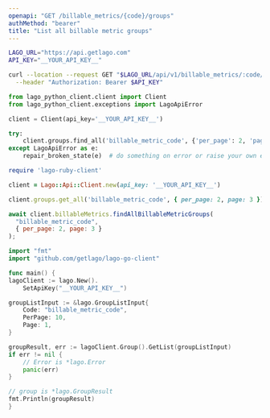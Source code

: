 ```yaml
---
openapi: "GET /billable_metrics/{code}/groups"
authMethod: "bearer"
title: "List all billable metric groups"
---
```


<RequestExample>

```bash cURL
LAGO_URL="https://api.getlago.com"
API_KEY="__YOUR_API_KEY__"

curl --location --request GET "$LAGO_URL/api/v1/billable_metrics/:code/groups?per_page=2&page=1" \
  --header "Authorization: Bearer $API_KEY"
```

```python Python
from lago_python_client.client import Client
from lago_python_client.exceptions import LagoApiError

client = Client(api_key='__YOUR_API_KEY__')

try:
    client.groups.find_all('billable_metric_code', {'per_page': 2, 'page': 1})
except LagoApiError as e:
    repair_broken_state(e)  # do something on error or raise your own exception
```

```ruby Ruby
require 'lago-ruby-client'

client = Lago::Api::Client.new(api_key: '__YOUR_API_KEY__')

client.groups.get_all('billable_metric_code', { per_page: 2, page: 3 })
```

```js Javascript
await client.billableMetrics.findAllBillableMetricGroups(
  "billable_metric_code",
  { per_page: 2, page: 3 }
);
```

```go Go
import "fmt"
import "github.com/getlago/lago-go-client"

func main() {
lagoClient := lago.New().
    SetApiKey("__YOUR_API_KEY__")

groupListInput := &lago.GroupListInput{
    Code: "billable_metric_code",
    PerPage: 10,
    Page: 1,
}

groupResult, err := lagoClient.Group().GetList(groupListInput)
if err != nil {
    // Error is *lago.Error
    panic(err)
}

// group is *lago.GroupResult
fmt.Println(groupResult)
}
```

</RequestExample>
